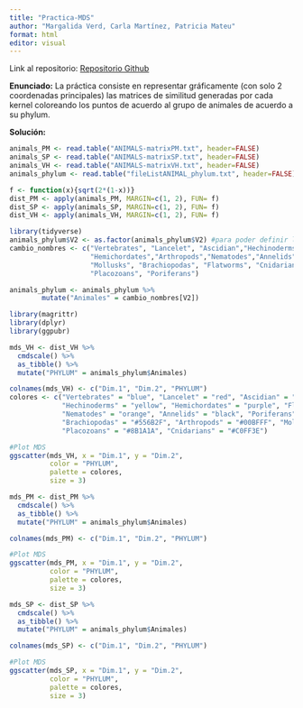 ```yaml
---
title: "Practica-MDS"
author: "Margalida Verd, Carla Martínez, Patricia Mateu"
format: html
editor: visual
---
```


Link al repositorio: [Repositorio Github](https://github.com/PatriciaMateu/Practica-MDS)

$\textbf{Enunciado:}$ La práctica consiste en representar gráficamente (con solo 2 coordenadas principales) las matrices de similitud generadas por cada kernel coloreando los puntos de acuerdo al grupo de animales de acuerdo a su phylum.

$\textbf{Solución:}$

```r
animals_PM <- read.table("ANIMALS-matrixPM.txt", header=FALSE)
animals_SP <- read.table("ANIMALS-matrixSP.txt", header=FALSE)
animals_VH <- read.table("ANIMALS-matrixVH.txt", header=FALSE)
animals_phylum <- read.table("fileListANIMAL_phylum.txt", header=FALSE)
```

```r
f <- function(x){sqrt(2*(1-x))}
dist_PM <- apply(animals_PM, MARGIN=c(1, 2), FUN= f)
dist_SP <- apply(animals_SP, MARGIN=c(1, 2), FUN= f)
dist_VH <- apply(animals_VH, MARGIN=c(1, 2), FUN= f)
```

```r
library(tidyverse)
animals_phylum$V2 <- as.factor(animals_phylum$V2) #para poder definir la paleta de colores
cambio_nombres <- c("Vertebrates", "Lancelet", "Ascidian","Hechinoderms", 
                    "Hemichordates","Arthropods","Nematodes","Annelids",
                    "Mollusks", "Brachiopodas", "Flatworms", "Cnidarians",
                    "Placozoans", "Poriferans")

animals_phylum <- animals_phylum %>%
        mutate("Animales" = cambio_nombres[V2])
```

```r
library(magrittr)
library(dplyr)
library(ggpubr)

mds_VH <- dist_VH %>%          
  cmdscale() %>%
  as_tibble() %>% 
  mutate("PHYLUM" = animals_phylum$Animales)

colnames(mds_VH) <- c("Dim.1", "Dim.2", "PHYLUM")
colores <- c("Vertebrates" = "blue", "Lancelet" = "red", "Ascidian" = "green",
             "Hechinoderms" = "yellow", "Hemichordates" = "purple", "Flatworms" = "pink", 
             "Nematodes" = "orange", "Annelids" = "black", "Poriferans" = "#FF7256",
             "Brachiopodas" = "#556B2F", "Arthropods" = "#00BFFF", "Mollusks" = "#EE1289",
             "Placozoans" = "#8B1A1A", "Cnidarians" = "#C0FF3E")

#Plot MDS
ggscatter(mds_VH, x = "Dim.1", y = "Dim.2",
          color = "PHYLUM",
          palette = colores,
          size = 3)
```

```r
mds_PM <- dist_PM %>%          
  cmdscale() %>%
  as_tibble() %>% 
  mutate("PHYLUM" = animals_phylum$Animales)

colnames(mds_PM) <- c("Dim.1", "Dim.2", "PHYLUM")

#Plot MDS
ggscatter(mds_PM, x = "Dim.1", y = "Dim.2",
          color = "PHYLUM",
          palette = colores,
          size = 3)
```

```r
mds_SP <- dist_SP %>%          
  cmdscale() %>%
  as_tibble() %>% 
  mutate("PHYLUM" = animals_phylum$Animales)

colnames(mds_SP) <- c("Dim.1", "Dim.2", "PHYLUM")

#Plot MDS
ggscatter(mds_SP, x = "Dim.1", y = "Dim.2",
          color = "PHYLUM",
          palette = colores,
          size = 3)
```

